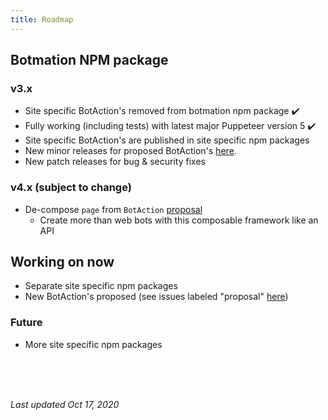 ---
title: Roadmap
---

## Botmation NPM package

### v3.x
 - Site specific BotAction's removed from botmation npm package ✔️
 - Fully working (including tests) with latest major Puppeteer version 5 ✔️
 - Site specific BotAction's are published in site specific npm packages
 - New minor releases for proposed BotAction's [here](https://github.com/mrWh1te/Botmation/issues).
 - New patch releases for bug & security fixes

### v4.x (subject to change)
 - De-compose `page` from `BotAction` [proposal](https://github.com/mrWh1te/Botmation/issues/54#issuecomment-689843796)
     - Create more than web bots with this composable framework like an API

## Working on now
 - Separate site specific npm packages
 - New BotAction's proposed (see issues labeled "proposal" [here](https://github.com/mrWh1te/Botmation/issues))

### Future
 - More site specific npm packages

<br /><br /><br />

*Last updated Oct 17, 2020*
